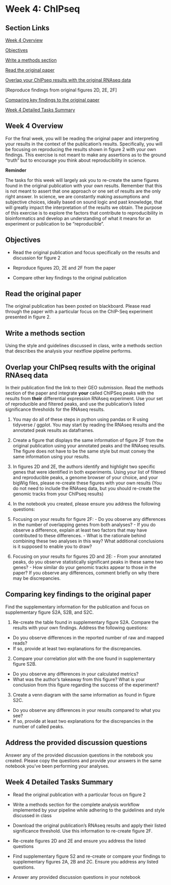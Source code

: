 # Week 4: ChIPseq {-}

## Section Links {-}

[Week 4 Overview]

[Objectives]

[Write a methods section]

[Read the original paper]

[Overlap your ChIPseq results with the original RNAseq data]

[Reproduce findings from original figures 2D, 2E, 2F]

[Comparing key findings to the original paper]

[Week 4 Detailed Tasks Summary]

## Week 4 Overview {-}

For the final week, you will be reading the original paper and interpreting
your results in the context of the publication's results. Specifically, you will
be focusing on reproducing the results shown in figure 2 with your own findings. 
This exercise is not meant to make any assertions as to the ground "truth" but
to encourage you think about reproducibility in science. 

**Reminder**

The tasks for this week will largely ask you to re-create the same figures found
in the original publication with your own results. Remember that this is not
meant to assert that one approach or one set of results are the only right answer.
In science, we are constantly making assumptions and subjective choices, ideally
based on sound logic and past knowledge, that will greatly impact the
interpretation of the results we obtain. The purpose of this exercise is to
explore the factors that contribute to reproducibility in bioinformatics and
develop an understanding of what it means for an experiment or publication to be
"reproducible".

## Objectives {-}

- Read the original publication and focus specifically on the results and
discussion for figure 2

- Reproduce figures 2D, 2E and 2F from the paper

- Compare other key findings to the original publication


## Read the original paper {-}

The original publication has been posted on blackboard. Please read through the
paper with a particular focus on the ChIP-Seq experiment presented in figure 2.

## Write a methods section {-}

Using the style and guidelines discussed in class, write a methods section that
describes the analysis your nextflow pipeline performs. 

## Overlap your ChIPseq results with the original RNAseq data {-}

In their publication find the link to their GEO submission. Read the methods
section of the paper and integrate **your** called ChIPSeq peaks with the results
from **their** differential expression RNAseq experiment. Use your set of
reproducible and filtered peaks, and use the publication's listed significance
thresholds for the RNAseq results.

:::{.box .task}

1. You may do all of these steps in python using pandas or R using tidyverse /
ggplot. You may start by reading the RNAseq results and the annotated peak
results as dataframes.

2. Create a figure that displays the same information of figure 2F from the
original publication using your annotated peaks and the RNAseq results. The 
figure does not have to be the same style but must convey the same information
using your results.

3. In figures 2D and 2E, the authors identify and highlight two specific genes
that were identified in both experiments. Using your list of filtered and
reproducible peaks, a genome browser of your choice, and your bigWig files, please
re-create these figures with your own results (You do not need to include the
RNAseq data, but you should re-create the genomic tracks from your ChIPseq results)

4. In the notebook you created, please ensure you address the following questions:

  1. Focusing on your results for figure 2F:
    - Do you observe any differences in the number of overlapping genes from both
    analyses?
    - If you do observe a difference, explain at least two factors that
    may have contributed to these differences. 
    - What is the rationale behind combining these two analyses in this way? What
    additional conclusions is it supposed to enable you to draw?
    
  2. Focusing on your results for figures 2D and 2E:
    - From your annotated peaks, do you observe statistically significant peaks
    in these same two genes?
    - How similar do your genomic tracks appear to those in the paper? If you 
    observe any differences, comment briefly on why there may be discrepancies. 

:::

## Comparing key findings to the original paper {-}

Find the supplementary information for the publication and focus on supplementary
figure S2A, S2B, and S2C. 

:::{.box .task}

1. Re-create the table found in supplementary figure S2A. Compare the results 
with your own findings. Address the following questions:
  - Do you observe differences in the reported number of raw and mapped reads?
  - If so, provide at least two explanations for the discrepancies. 
  
2. Compare your correlation plot with the one found in supplementary figure S2B. 
  - Do you observe any differences in your calculated metrics?
  - What was the author's takeaway from this figure? What is your conclusion
  from this figure regarding the success of the experiment?
  
3.  Create a venn diagram with the same information as found in figure S2C. 
  - Do you observe any differences in your results compared to what you see?
  - If so, provide at least two explanations for the discrepancies in the number
  of called peaks. 

:::

## Address the provided discussion questions {-}

Answer any of the provided discussion questions in the notebook you created.
Please copy the questions and provide your answers in the same notebook you've
been performing your analyses. 

## Week 4 Detailed Tasks Summary {-}

- Read the original publication with a particular focus on figure 2

- Write a methods section for the complete analysis workflow implemented by your
pipeline while adhering to the guidelines and style discussed in class

- Download the original publication's RNAseq results and apply their listed
significance threshold. Use this information to re-create figure 2F. 

- Re-create figures 2D and 2E and ensure you address the listed questions

- Find supplementary figure S2 and re-create or compare your findings to
supplementary figures 2A, 2B and 2C. Ensure you address any listed questions. 

- Answer any provided discussion questions in your notebook
